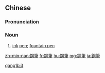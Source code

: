 {{also|钢笔}}
==Chinese==
{{zh-forms|s=钢笔}}

===Pronunciation===
{{zh-pron
|m=gāngbǐ
|c=gong3 bat1
|mn=kǹg-pit
|ma=zh-gāngbǐ.ogg
|cat=n
}}

===Noun===
{{zh-noun}}

# [[ink]] [[pen]]; [[fountain pen]]

[[Category:zh:Writing instruments|gang1bi3]]

[[zh-min-nan:鋼筆]]
[[fr:鋼筆]]
[[hu:鋼筆]]
[[mg:鋼筆]]
[[ja:鋼筆]]